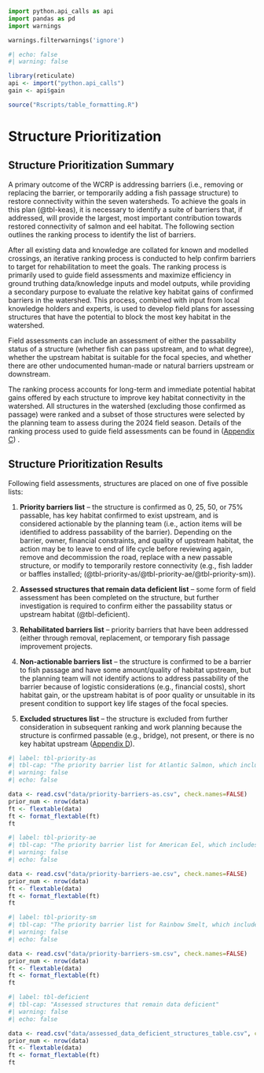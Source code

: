 ```python
import python.api_calls as api
import pandas as pd
import warnings

warnings.filterwarnings('ignore')
```

```r
#| echo: false
#| warning: false

library(reticulate)
api <- import("python.api_calls")
gain <- api$gain

source("Rscripts/table_formatting.R")

```

# Structure Prioritization 

## Structure Prioritization Summary {-}

A primary outcome of the WCRP is addressing barriers (i.e., removing or replacing the barrier, or temporarily adding a fish passage structure) to restore connectivity within the seven watersheds. To achieve the goals in this plan (@tbl-keas), it is necessary to identify a suite of barriers that, if addressed, will provide the largest, most important contribution towards restored connectivity of salmon and eel habitat. The following section outlines the ranking process to identify the list of barriers. 

After all existing data and knowledge are collated for known and modelled crossings, an iterative ranking process is conducted to help confirm barriers to target for rehabilitation to meet the goals. The ranking process is primarily used to guide field assessments and maximize efficiency in ground truthing data/knowledge inputs and model outputs, while providing a secondary purpose to evaluate the relative key habitat gains of confirmed barriers in the watershed. This process, combined with input from local knowledge holders and experts, is used to develop field plans for assessing structures that have the potential to block the most key habitat in the watershed.  

Field assessments can include an assessment of either the passability status of a structure (whether fish can pass upstream, and to what degree), whether the upstream habitat is suitable for the focal species, and whether there are other undocumented human-made or natural barriers upstream or downstream.

The ranking process accounts for long-term and immediate potential habitat gains offered by each structure to improve key habitat connectivity in the watershed. All structures in the watershed (excluding those confirmed as passage) were ranked and a subset of those structures were selected by the planning team to assess during the 2024 field season. Details of the ranking process used to guide field assessments can be found in ([Appendix C](defining-sets.qmd)) .

## Structure Prioritization Results {-}

Following field assessments, structures are placed on one of five possible lists:  

1. **Priority barriers list** – the structure is confirmed as 0, 25, 50, or 75% passable, has key habitat confirmed to exist upstream, and is considered actionable by the planning team (i.e., action items will be identified to address passability of the barrier). Depending on the barrier, owner, financial constraints, and quality of upstream habitat, the action may be to leave to end of life cycle before reviewing again, remove and decommission the road, replace with a new passable structure, or modify to temporarily restore connectivity (e.g., fish ladder or baffles installed; (@tbl-priority-as/@tbl-priority-ae/@tbl-priority-sm)). 

2. **Assessed structures that remain data deficient list** – some form of field assessment has been completed on the structure, but further investigation is required to confirm either the passability status or upstream habitat (@tbl-deficient). 

3. **Rehabilitated barriers list** – priority barriers that have been addressed (either through removal, replacement, or temporary fish passage improvement projects.  

4. **Non-actionable barriers list** – the structure is confirmed to be a barrier to fish passage and have some amount/quality of habitat upstream, but the planning team will not identify actions to address passability of the barrier because of logistic considerations (e.g., financial costs), short habitat gain, or the upstream habitat is of poor quality or unsuitable in its present condition to support key life stages of the focal species. 

5. **Excluded structures list** – the structure is excluded from further consideration in subsequent ranking and work planning because the structure is confirmed passable (e.g., bridge), not present, or there is no key habitat upstream ([Appendix D](additional-wcrp-tables.qmd)).  

```r
#| label: tbl-priority-as
#| tbl-cap: "The priority barrier list for Atlantic Salmon, which includes barriers that have undergone field assessment, been reviewed by the planning team, and selected to be addressed (whether removed, replaced with a passable structure, or provided temporary fish passage)."
#| warning: false
#| echo: false

data <- read.csv("data/priority-barriers-as.csv", check.names=FALSE)
prior_num <- nrow(data)
ft <- flextable(data)
ft <- format_flextable(ft)
ft
```

```r
#| label: tbl-priority-ae
#| tbl-cap: "The priority barrier list for American Eel, which includes barriers that have undergone field assessment, been reviewed by the planning team, and selected to be addressed (whether removed, replaced with a passable structure, or provided temporary fish passage)."
#| warning: false
#| echo: false

data <- read.csv("data/priority-barriers-ae.csv", check.names=FALSE)
prior_num <- nrow(data)
ft <- flextable(data)
ft <- format_flextable(ft)
ft
```

```r
#| label: tbl-priority-sm
#| tbl-cap: "The priority barrier list for Rainbow Smelt, which includes barriers that have undergone field assessment, been reviewed by the planning team, and selected to be addressed (whether removed, replaced with a passable structure, or provided temporary fish passage)."
#| warning: false
#| echo: false

data <- read.csv("data/priority-barriers-sm.csv", check.names=FALSE)
prior_num <- nrow(data)
ft <- flextable(data)
ft <- format_flextable(ft)
ft
```

```r
#| label: tbl-deficient
#| tbl-cap: "Assessed structures that remain data deficient"
#| warning: false
#| echo: false

data <- read.csv("data/assessed_data_deficient_structures_table.csv", check.names=FALSE)
prior_num <- nrow(data)
ft <- flextable(data)
ft <- format_flextable(ft)
ft
```
